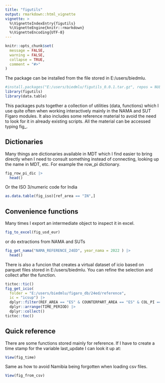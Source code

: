 ```yaml
---
title: "figutils"
output: rmarkdown::html_vignette
vignette: >
  %\VignetteIndexEntry{figutils}
  %\VignetteEngine{knitr::rmarkdown}
  %\VignetteEncoding{UTF-8}
---
```


```r
knitr::opts_chunk$set(
  message = FALSE,
  warning = FALSE,
  collapse = TRUE,
  comment = "#>"
)
```

The package can be installed from the file stored in E:/users/biedmlu.
```r
#install.packages("E:/users/biedmlu/figutils_0.0.1.tar.gz", repos = NULL, type = "source")
library(figutils)
library(data.table)
```

This packages puts together a collection of utilities (data, functions) which I use quite often when working interactively mainly in the NAMA and SUT Figaro modules. It also includes some reference material to avoid the need to look for it in already existing scripts. All the material can be accessed typing fig_.

## Dictionaries

Many things are dictionaries available in MDT which I find easier to bring directly when I need to consult something instead of connecting, looking up the name in MDT, etc. For example the row_pi dictionary.

```r
fig_row_pi_dic |> 
  head()
```

Or the ISO 3/numeric code for India
```r
as.data.table(fig_iso)[ref_area == "IN",] 

```
## Convenience functions

Many times I export an intermediate object to inspect it in excel.

```r
fig_to_excel(fig_usd_eur)
```

or do extractions from NAMA and SUTs

```r
fig_get_nama("NAMA_REFERENCE_24ED", year_nama = 2022 ) |> 
  head()
```


There is also a funcion that creates a virtual dataset of icio based on parquet files stored in E:/users/biedmlu. You can refine the selection and collect after the function.

```r
tictoc::tic()
fig_get_icio(
  folder = "E:/users/biedmlu/figaro_db/24ed/reference",
  ic = "icsup") |> 
  dplyr::filter(REF_AREA == "ES" & COUNTERPART_AREA == "ES" & COL_PI == "A01" & ROW_PI == "CPA_A01") |> 
  dplyr::arrange(TIME_PERIOD) |> 
  dplyr::collect()
tictoc::toc()
```
## Quick reference

There are some functions stored mainly for reference. If I have to create a time stamp for the variable last_update I can look it up at: 

```r
View(fig_time)
```

Same as how to avoid Namibia being forgotten when loading csv files.

```r
View(fig_from_csv)
```

